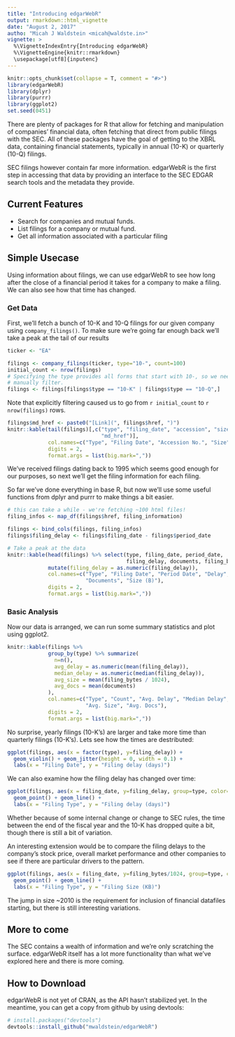 ```yaml
---
title: "Introducing edgarWebR"
output: rmarkdown::html_vignette
date: "August 2, 2017"
autho: "Micah J Waldstein <micah@waldste.in>"
vignette: >
  %\VignetteIndexEntry{Introducing edgarWebR}
  %\VignetteEngine{knitr::rmarkdown}
  \usepackage[utf8]{inputenc}
---
```

```r
knitr::opts_chunk$set(collapse = T, comment = "#>")
library(edgarWebR)
library(dplyr)
library(purrr)
library(ggplot2)
set.seed(0451)
```
There are plenty of packages for R that allow for fetching and manipulation of
companies' financial data, often fetching that direct from public filings with
the SEC. All of these packages have the goal of getting to the XBRL data,
containing financial statements, typically in annual (10-K) or quarterly (10-Q)
filings.

SEC filings however contain far more information. edgarWebR is the first step
in accessing that data by providing an interface to the SEC EDGAR search tools
and the metadata they provide.

## Current Features
 * Search for companies and mutual funds.
 * List filings for a company or mutual fund.
 * Get all information associated with a particular filing

## Simple Usecase
Using information about filings, we can use edgarWebR to see how long after the
close of a financial period it takes for a company to make a filing. We can
also see how that time has changed.

### Get Data
First, we'll fetch a bunch of 10-K and 10-Q filings for our given company using
`company_filings()`. To make sure we're going far enough back we'll take a peak
at the tail of our results
```r
ticker <- "EA"

filings <- company_filings(ticker, type="10-", count=100)
initial_count <- nrow(filings)
# Specifying the type provides all forms that start with 10-, so we need to
# manually filter.
filings <- filings[filings$type == "10-K" | filings$type == "10-Q",]
```

Note that explicitly filtering caused us to go from `r initial_count` to
`r nrow(filings)` rows.

```r
filings$md_href <- paste0("[Link](", filings$href, ")")
knitr::kable(tail(filings)[,c("type", "filing_date", "accession", "size",
                              "md_href")],
             col.names=c("Type", "Filing Date", "Accession No.", "Size", "Link"),
             digits = 2,
             format.args = list(big.mark=","))
```

We've received filings dating  back to 1995 which seems good enough for our
purposes, so next we'll get the filing information for each filing.

So far we've done everything in base R, but now we'll use some useful functions
from dplyr and purrr to make things a bit easier.
```r
# this can take a while - we're fetching ~100 html files!
filing_infos <- map_df(filings$href, filing_information)

filings <- bind_cols(filings, filing_infos)
filings$filing_delay <- filings$filing_date - filings$period_date

# Take a peak at the data
knitr::kable(head(filings) %>% select(type, filing_date, period_date,
                                      filing_delay, documents, filing_bytes) %>% 
             mutate(filing_delay = as.numeric(filing_delay)),
             col.names=c("Type", "Filing Date", "Period Date", "Delay",
                         "Documents", "Size (B)"),
             digits = 2,
             format.args = list(big.mark=","))
```

### Basic Analysis
Now our data is arranged, we can run some summary statistics and plot using
ggplot2.
```r
knitr::kable(filings %>%
             group_by(type) %>% summarize(
               n=n(),
               avg_delay = as.numeric(mean(filing_delay)),
               median_delay = as.numeric(median(filing_delay)),
               avg_size = mean(filing_bytes / 1024),
               avg_docs = mean(documents)
             ),
             col.names=c("Type", "Count", "Avg. Delay", "Median Delay",
                         "Avg. Size", "Avg. Docs"),
             digits = 2,
             format.args = list(big.mark=","))
```

No surprise, yearly filings (10-K's) are larger and take more time than
quarterly filings (10-K's). Lets see how the times are destributed:

```r
ggplot(filings, aes(x = factor(type), y=filing_delay)) +
  geom_violin() + geom_jitter(height = 0, width = 0.1) +
  labs(x = "Filing Date", y = "Filing delay (days)")
```

We can also examine how the filing delay has changed over time:
```r
ggplot(filings, aes(x = filing_date, y=filing_delay, group=type, color=type)) +
  geom_point() + geom_line() +
  labs(x = "Filing Type", y = "Filing delay (days)")
```
Whether because of some internal change or change to SEC rules, the time
between the end of the fiscal year and the 10-K has dropped quite a bit, though
there is still a bit of variation.

An interesting extension would be to compare the filing delays to the company's
stock price, overall market performance and other companies to see if there are
particular drivers to the pattern.

```r
ggplot(filings, aes(x = filing_date, y=filing_bytes/1024, group=type, color=type)) +
  geom_point() + geom_line() +
  labs(x = "Filing Type", y = "Filing Size (KB)")
```
The jump in size ~2010 is the requirement for inclusion of financial datafiles
starting, but there is still interesting variations.

## More to come
The SEC contains a wealth of information and we're only scratching the surface.
edgarWebR itself has a lot more functionality than what we've explored here and
there is more coming.

## How to Download
edgarWebR is not yet of CRAN, as the API hasn't stabilized yet. In the
meantime, you can get a copy from github by using devtools:
```r
# install.packages("devtools")
devtools::install_github("mwaldstein/edgarWebR")
```
